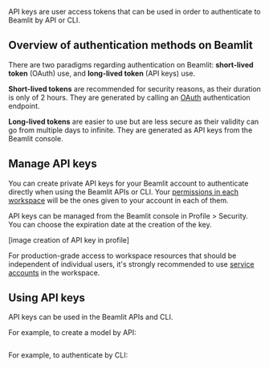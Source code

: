 API keys are user access tokens that can be used in order to authenticate to Beamlit by API or CLI.

## Overview of authentication methods on Beamlit

There are two paradigms regarding authentication on Beamlit: **short-lived token** (OAuth) use, and **long-lived token** (API keys) use.

**Short-lived tokens** are recommended for security reasons, as their duration is only of 2 hours. They are generated by calling an [OAuth](https://oauth.net/2/) authentication endpoint.

**Long-lived tokens** are easier to use but are less secure as their validity can go from multiple days to infinite. They are generated as API keys from the Beamlit console. 

## Manage API keys

You can create private API keys for your Beamlit account to authenticate directly when using the Beamlit APIs or CLI. Your [permissions in each workspace](Workspace-access-control.md) will be the ones given to your account in each of them.

API keys can be managed from the Beamlit console in Profile > Security. You can choose the expiration date at the creation of the key.

[image creation of API key in profile]

For production-grade access to workspace resources that should be independent of individual users, it's strongly recommended to use [service accounts](Service-accounts.md) in the workspace.

## Using API keys

API keys can be used in the Beamlit APIs and CLI.

For example, to create a model by API:

```

```

For example, to authenticate by CLI:

```bash

```